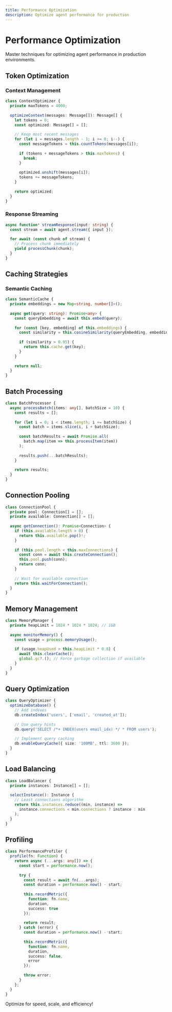 ```yaml
---
title: Performance Optimization
description: Optimize agent performance for production
---
```


# Performance Optimization

Master techniques for optimizing agent performance in production environments.

## Token Optimization

### Context Management

```typescript
class ContextOptimizer {
  private maxTokens = 4000;
  
  optimizeContext(messages: Message[]): Message[] {
    let tokens = 0;
    const optimized: Message[] = [];
    
    // Keep most recent messages
    for (let i = messages.length - 1; i >= 0; i--) {
      const messageTokens = this.countTokens(messages[i]);
      
      if (tokens + messageTokens > this.maxTokens) {
        break;
      }
      
      optimized.unshift(messages[i]);
      tokens += messageTokens;
    }
    
    return optimized;
  }
}
```

### Response Streaming

```typescript
async function* streamResponse(input: string) {
  const stream = await agent.stream({ input });
  
  for await (const chunk of stream) {
    // Process chunk immediately
    yield processChunk(chunk);
  }
}
```

## Caching Strategies

### Semantic Caching

```typescript
class SemanticCache {
  private embeddings = new Map<string, number[]>();
  
  async get(query: string): Promise<any> {
    const queryEmbedding = await this.embed(query);
    
    for (const [key, embedding] of this.embeddings) {
      const similarity = this.cosineSimilarity(queryEmbedding, embedding);
      
      if (similarity > 0.95) {
        return this.cache.get(key);
      }
    }
    
    return null;
  }
}
```

## Batch Processing

```typescript
class BatchProcessor {
  async processBatch(items: any[], batchSize = 10) {
    const results = [];
    
    for (let i = 0; i < items.length; i += batchSize) {
      const batch = items.slice(i, i + batchSize);
      
      const batchResults = await Promise.all(
        batch.map(item => this.processItem(item))
      );
      
      results.push(...batchResults);
    }
    
    return results;
  }
}
```

## Connection Pooling

```typescript
class ConnectionPool {
  private pool: Connection[] = [];
  private available: Connection[] = [];
  
  async getConnection(): Promise<Connection> {
    if (this.available.length > 0) {
      return this.available.pop()!;
    }
    
    if (this.pool.length < this.maxConnections) {
      const conn = await this.createConnection();
      this.pool.push(conn);
      return conn;
    }
    
    // Wait for available connection
    return this.waitForConnection();
  }
}
```

## Memory Management

```typescript
class MemoryManager {
  private heapLimit = 1024 * 1024 * 1024; // 1GB
  
  async monitorMemory() {
    const usage = process.memoryUsage();
    
    if (usage.heapUsed > this.heapLimit * 0.8) {
      await this.clearCache();
      global.gc?.(); // Force garbage collection if available
    }
  }
}
```

## Query Optimization

```typescript
class QueryOptimizer {
  optimizeDatabase() {
    // Add indexes
    db.createIndex('users', ['email', 'created_at']);
    
    // Use query hints
    db.query('SELECT /*+ INDEX(users email_idx) */ * FROM users');
    
    // Implement query caching
    db.enableQueryCache({ size: '100MB', ttl: 3600 });
  }
}
```

## Load Balancing

```typescript
class LoadBalancer {
  private instances: Instance[] = [];
  
  selectInstance(): Instance {
    // Least connections algorithm
    return this.instances.reduce((min, instance) => 
      instance.connections < min.connections ? instance : min
    );
  }
}
```

## Profiling

```typescript
class PerformanceProfiler {
  profile(fn: Function) {
    return async (...args: any[]) => {
      const start = performance.now();
      
      try {
        const result = await fn(...args);
        const duration = performance.now() - start;
        
        this.recordMetric({
          function: fn.name,
          duration,
          success: true
        });
        
        return result;
      } catch (error) {
        const duration = performance.now() - start;
        
        this.recordMetric({
          function: fn.name,
          duration,
          success: false,
          error
        });
        
        throw error;
      }
    };
  }
}
```

Optimize for speed, scale, and efficiency!
